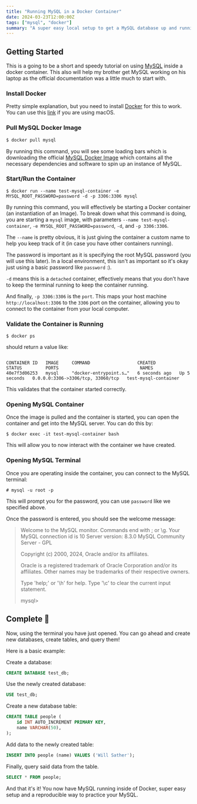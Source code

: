 ```yaml
---
title: "Running MySQL in a Docker Container"
date: 2024-03-23T12:00:00Z
tags: ["mysql", "docker"]
summary: "A super easy local setup to get a MySQL database up and running using a Docker container."
---
```


## Getting Started

This is a going to be a short and speedy tutorial on using [MySQL](https://www.mysql.com/) inside a docker container. This also will
help my brother get MySQL working on his laptop as the official documentation was a little much to start with.

### Install Docker

Pretty simple explanation, but you need to install [Docker](https://www.docker.com/) for this to work. You can use this [link](https://docs.docker.com/desktop/install/mac-install/)
if you are using macOS.

### Pull MySQL Docker Image

```bash
$ docker pull mysql
```

By running this command, you will see some loading bars which is downloading the official
[MySQL Docker Image](https://hub.docker.com/_/mysql) which contains all the necessary dependencies and software to spin
up an instance of MySQL.

### Start/Run the Container

```shell
$ docker run --name test-mysql-container -e MYSQL_ROOT_PASSWORD=password -d -p 3306:3306 mysql
```

By running this command, you will effectively be starting a Docker container (an instantiation of an Image). To break down
what this command is doing, you are starting a `mysql` image, with parameters `--name test-mysql-container`, `-e MYSQL_ROOT_PASSWORD=password`,
`-d`, and `-p 3306:3306`.

The `--name` is pretty obvious, it is just giving the container a custom name to help you keep track of it (in case you have other containers running).

The password is important as it is specifying the root MySQL password (you will use this later). In a local environment, this isn't as important so
it's okay just using a basic password like `password` :).

`-d` means this is a `detached` container, effectively means that you don't have to keep the terminal running to keep the container running.

And finally, `-p 3306:3306` is the `port`. This maps your host machine `http://localhost:3306` to the `3306` port on the container,
allowing you to connect to the container from your local computer.

### Validate the Container is Running

```shell
$ docker ps
```

should return a value like:

```text

CONTAINER ID   IMAGE     COMMAND                  CREATED         STATUS         PORTS                               NAMES
40e7f3d06253   mysql     "docker-entrypoint.s…"   6 seconds ago   Up 5 seconds   0.0.0.0:3306->3306/tcp, 33060/tcp   test-mysql-container
```

This validates that the container started correctly.

### Opening MySQL Container

Once the image is pulled and the container is started, you can open the container and get into the MySQL server. You can do this by:

```shell
$ docker exec -it test-mysql-container bash
```

This will allow you to now interact with the container we have created.

### Opening MySQL Terminal

Once you are operating inside the container, you can connect to the MySQL terminal:

```shell
# mysql -u root -p
```

This will prompt you for the password, you can use `password` like we specified above.

Once the password is entered, you should see the welcome message:

> Welcome to the MySQL monitor. Commands end with ; or \g.
> Your MySQL connection id is 10
> Server version: 8.3.0 MySQL Community Server - GPL
>
> Copyright (c) 2000, 2024, Oracle and/or its affiliates.
>
> Oracle is a registered trademark of Oracle Corporation and/or its
> affiliates. Other names may be trademarks of their respective
> owners.
>
> Type 'help;' or '\h' for help. Type '\c' to clear the current input statement.
>
> mysql>

## Complete 🎉

Now, using the terminal you have just opened. You can go ahead and create new databases, create tables, and query them!

Here is a basic example:

Create a database:

```sql
CREATE DATABASE test_db;
```

Use the newly created database:

```sql
USE test_db;
```

Create a new database table:

```sql
CREATE TABLE people (
    id INT AUTO_INCREMENT PRIMARY KEY,
    name VARCHAR(50),
);
```

Add data to the newly created table:

```sql
INSERT INTO people (name) VALUES ('Will Sather');
```

Finally, query said data from the table.

```sql
SELECT * FROM people;
```

And that it's it! You now have MySQL running inside of Docker, super easy setup and a reproducible way to practice your MySQL.
